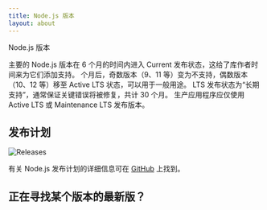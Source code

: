 ```yaml
---
title: Node.js 版本
layout: about
---
```


Node.js 版本

主要的 Node.js 版本在 6 个月的时间内进入 Current 发布状态，这给了库作者时间来为它们添加支持。
个月后，奇数版本（9、11 等）变为不支持，偶数版本（10、12 等）移至 Active LTS 状态，可以用于一般用途。
LTS 发布状态为“长期支持”，通常保证关键错误将被修复，共计 30 个月。
生产应用程序应仅使用 Active LTS 或 Maintenance LTS 发布版本。

## 发布计划

![Releases](https://raw.githubusercontent.com/nodejs/Release/main/schedule.svg?sanitize=true)

有关 Node.js 发布计划的详细信息可在 [GitHub](https://github.com/nodejs/release#release-schedule) 上找到。

## 正在寻找某个版本的最新版？

<DownloadReleasesTable />
